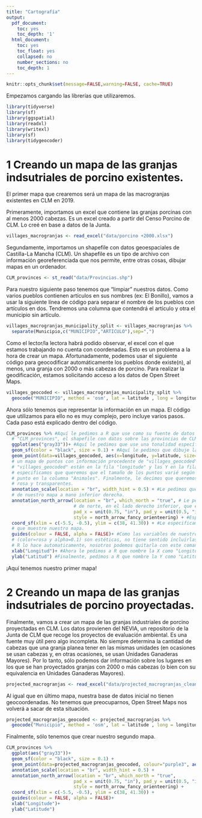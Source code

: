 ```yaml
---
title: "Cartografía"
output:
  pdf_document:
    toc: yes
    toc_depth: '1'
  html_document:
    toc: yes
    toc_float: yes
    collapsed: no
    number_sections: no
    toc_depth: 1
---
```


```r
knitr::opts_chunk$set(message=FALSE,warning=FALSE, cache=TRUE)
```

Empezamos cargando las librerías que utilizaremos.
```r
library(tidyverse)
library(sf)
library(ggspatial)
library(readxl)
library(writexl)
library(sf)
library(tidygeocoder)
```

# 1 Creando un mapa de las granjas indsutriales de porcino existentes.

El primer mapa que crearemos será un mapa de las macrogranjas existentes en CLM en 2019.


Primeramente, importamos un excel que contiene las granjas porcinas con al menos 2000 cabezas.
Es un excel creado a partir del Censo Porcino de CLM. Lo creé en base a datos de la Junta.

```r
villages_macrogranjas <- read_excel("data/porcino +2000.xlsx")
```

Segundamente, importamos un shapefile con datos geoespaciales de Castilla-La Mancha
(CLM). Un shapefile es un tipo de archivo con información georeferenciada que
nos permite, entre otras cosas, dibujar mapas en un ordenador.

```r
CLM_provinces <- st_read("data/Provincias.shp") 
```


Para nuestro siguiente paso tenemos que "limpiar" nuestros datos. Como varios pueblos contienen
artículos en sus nombres (ex: El Bonillo), vamos a usar la siguiente línea de código para
separar el nombre de los pueblos con artículos en dos. Tendremos una columna que contendrá el
artículo y otra el municipio sin artículo.

```r
villages_macrogranjas_municipality_split <- villages_macrogranjas %>% 
  separate(Municipio,c("MUNICIPIO","ARTICULO"),sep=",")
```

Como el lector/la lectora habrá podido observar, el excel con el que estamos trabajando no
cuenta con coordenadas. Esto es un problema a la hora de crear un mapa. Afortunadamente,
podemos usar el siguiente código para geocodificar automáticamente los pueblos donde existe(n),
al menos, una granja con 2000 o más cabezas de porcino. Para realizar la geodificación, estamos
solicitando acceso a los datos de Open Street Maps.

```r
villages_geocoded <- villages_macrogranjas_municipality_split %>%
  geocode("MUNICIPIO", method = 'osm', lat = latitude , long = longitude, min_time=2)
```

Ahora sólo tenemos que representar la información en un mapa. El código que
utilizamos para ello no es muy complejo, pero incluye varios pasos. Cada
paso está explicado dentro del código.

```r
CLM_provinces %>% #Aquí le pedimos a R que use como su fuente de datos geospaciales
  # "CLM_provinces", el shapefile con datos sobre las provincias de CLM.
  ggplot(aes("gray33"))+ #Aquí le pedimos que use una tonalidad específica de gris para el fondo.
  geom_sf(color = "black", size = 0.1) + #Aquí le pedimos que dibuje las líneas provinciales en negro
  geom_point(data=villages_geocoded, aes(x=longitude, y=latitude, size=Animales, colour="pink", alpha=0.01)) + #Aquí le pedimos que, encima del mapa de las provincias que hemos creado usando CLM_provinces, dibuje
  # un mapa de puntos con información procedente de "villages_geocoded". Que las coordenadas X de
  # "villages_geocoded" están en la fila "longitude" y las Y en la fila "latitude". Después,
  # especificamos que queremos que el tamaño de los puntos varié según el valor asignado a cada
  # punto en la columna "Animales". Finalmente, le decimos que queremos que los puntos sean de color
  # rosa y transparentes.
  annotation_scale(location = "br", width_hint = 0.5) + #Le pedimos que coloque la escala
  # de nuestro mapa a mano inferior derecha.
  annotation_north_arrow(location = "br", which_north = "true", # Le pedimos que coloque una flecha 
                         # de norte, en el lado derecho inferior, que este orientada al norte
                         pad_x = unit(0.75, "in"), pad_y = unit(0.5, "in"),
                         style = north_arrow_fancy_orienteering) + #Especificamos el estilo de la flecha
  coord_sf(xlim = c(-5.5, -0.5), ylim = c(38, 41.30)) + #Le especificamos las coordenadas que queremos
  # que muestre nuestro mapa.
  guides(colour = FALSE, alpha = FALSE)+ #Como las variables de nuestro mapa de puntos 
  # (color=rosa y alpha=0.1) son estéticas, no tiene sentido incluirlas en nuestro mapa.
  # R lo hace automaticamente, nosotros podemos quitarla con este comando
  xlab("Longitud")+ #Ahora le pedimos a R que nombre la X como "Longitud"
  ylab("Latitud") #Finalmente, pedimos a R que nombre la Y como "Latitud".
```

¡Aquí tenemos nuestro primer mapa!

# 2 Creando un mapa de las granjas indsutriales de porcino proyectadas.

Finalmente, vamos a crear un mapa de las granjas industriales de porcino proyectadas en CLM. Los
datos provienen del NEVIA, un repositorio de la Junta de CLM que recoge los proyectos de evaluación
ambiental. Es una fuente muy útil pero algo incompleta. No siempre determina la cantidad de
cabezas que una granja planea tener en las mismas unidades (en ocasiones se usan cabezas y, en otras
ocasiones, se usan Unidades Ganaderas Mayores). Por lo tanto, sólo podemos dar información sobre los
lugares en los que se han proyectados granjas con 2000 o más cabezas (o bien con su equivalencia en
Unidades Ganaderas Mayores).

```r
projected_macrogranjas <- read_excel("data/projected_macrogranjas_clean.xlsx")
```

Al igual que en último mapa, nuestra base de datos inicial no tienen geocoordenadas. No tenemos
que preocuparnos, Open Street Maps nos volverá a sacar de esta situación.

```r
projected_macrogranjas_geocoded <- projected_macrogranjas %>%
  geocode("Municipio", method = 'osm', lat = latitude , long = longitude, min_time=2)
```

Finalmente, sólo tenemos que crear nuestro segundo mapa.

```r
CLM_provinces %>%
  ggplot(aes("gray33"))+
  geom_sf(color = "black", size = 0.1) +
  geom_point(data=projected_macrogranjas_geocoded, colour="purple3", aes(x=longitude, y=latitude, alpha=0.01)) +
  annotation_scale(location = "br", width_hint = 0.5) +
  annotation_north_arrow(location = "br", which_north = "true", 
                         pad_x = unit(0.75, "in"), pad_y = unit(0.5, "in"),
                         style = north_arrow_fancy_orienteering) +
  coord_sf(xlim = c(-5.5, -0.5), ylim = c(38, 41.30)) +
  guides(colour = FALSE, alpha = FALSE)+
  xlab("Longitude")+
  ylab("Latitude")
```

